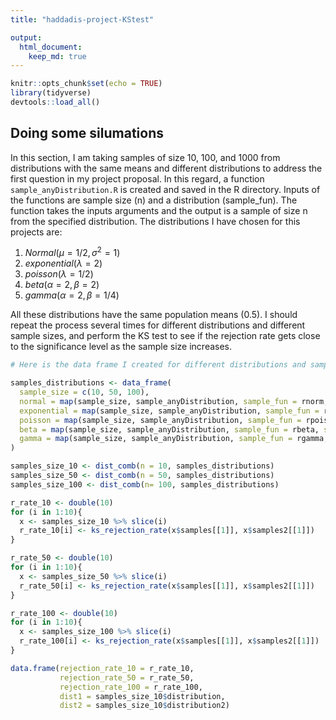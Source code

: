```yaml
---
title: "haddadis-project-KStest"

output:
  html_document:
    keep_md: true
---
```


```r
knitr::opts_chunk$set(echo = TRUE)
library(tidyverse)
devtools::load_all()

```

## Doing some silumations

In this section, I am taking samples of size 10, 100, and 1000 from distributions with the same means and different distributions to address the first question in my project proposal. In this regard, a function `sample_anyDistribution.R` is created and saved in the R directory. Inputs of the functions are sample size (n) and a distribution (sample_fun). The function takes the inputs arguments and the output is a sample of size n from the specified distribution. The distributions I have chosen for this projects are:

  1. $Normal(\mu = 1/2, \sigma^2 = 1)$
  2. $exponential(\lambda = 2)$
  3. $poisson(\lambda = 1/2)$
  4. $beta(\alpha = 2, \beta = 2)$
  5. $gamma(\alpha = 2, \beta = 1/4)$

All these distributions have the same population means (0.5). I should repeat the process several times for different distributions and different sample sizes, and perform the KS test to see if the rejection rate gets close to the significance level as the sample size increases.


```r
# Here is the data frame I created for different distributions and sample sizes

samples_distributions <- data_frame(
  sample_size = c(10, 50, 100),
  normal = map(sample_size, sample_anyDistribution, sample_fun = rnorm, mean = 1/2, sd = 1),
  exponential = map(sample_size, sample_anyDistribution, sample_fun = rexp, rate = 2),
  poisson = map(sample_size, sample_anyDistribution, sample_fun = rpois, lambda = 1/2),
  beta = map(sample_size, sample_anyDistribution, sample_fun = rbeta, shape1 = 2, shape2 = 2),
  gamma = map(sample_size, sample_anyDistribution, sample_fun = rgamma, shape = 2, scale = 1/4)
)

samples_size_10 <- dist_comb(n = 10, samples_distributions)
samples_size_50 <- dist_comb(n = 50, samples_distributions)
samples_size_100 <- dist_comb(n= 100, samples_distributions)

r_rate_10 <- double(10)
for (i in 1:10){
  x <- samples_size_10 %>% slice(i)
  r_rate_10[i] <- ks_rejection_rate(x$samples[[1]], x$samples2[[1]])
}

r_rate_50 <- double(10)
for (i in 1:10){
  x <- samples_size_50 %>% slice(i)
  r_rate_50[i] <- ks_rejection_rate(x$samples[[1]], x$samples2[[1]])
}

r_rate_100 <- double(10)
for (i in 1:10){
  x <- samples_size_100 %>% slice(i)
  r_rate_100[i] <- ks_rejection_rate(x$samples[[1]], x$samples2[[1]])
}

data.frame(rejection_rate_10 = r_rate_10, 
           rejection_rate_50 = r_rate_50,
           rejection_rate_100 = r_rate_100,
           dist1 = samples_size_10$distribution,
           dist2 = samples_size_10$distribution2)
```

